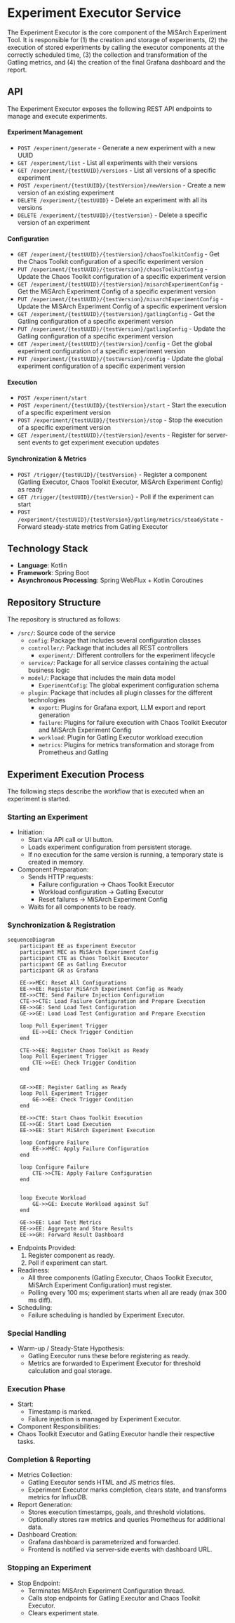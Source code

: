 # Experiment Executor Service

The Experiment Executor is the core component of the MiSArch Experiment Tool.
It is responsible for (1) the creation and storage of experiments, (2) the execution of stored experiments by calling the executor components at
the correctly scheduled time, (3) the collection and transformation of the Gatling metrics, and (4) the creation of the final Grafana dashboard and the report.

## API

The Experiment Executor exposes the following REST API endpoints to manage and execute experiments.

#### Experiment Management

- `POST /experiment/generate` - Generate a new experiment with a new UUID
- `GET /experiment/list` - List all experiments with their versions
- `GET /experiment/{testUUID}/versions` - List all versions of a specific experiment
- `POST /experiment/{testUUID}/{testVersion}/newVersion` - Create a new version of an existing experiment
- `DELETE /experiment/{testUUID}` - Delete an experiment with all its versions
- `DELETE /experiment/{testUUID}/{testVersion}` - Delete a specific version of an experiment

#### Configuration

- `GET /experiment/{testUUID}/{testVersion}/chaosToolkitConfig` - Get the Chaos Toolkit configuration of a specific experiment version
- `PUT /experiment/{testUUID}/{testVersion}/chaosToolkitConfig` - Update the Chaos Toolkit configuration of a specific experiment version
- `GET /experiment/{testUUID}/{testVersion}/misarchExperimentConfig` - Get the MiSArch Experiment Config of a specific experiment version
- `PUT /experiment/{testUUID}/{testVersion}/misarchExperimentConfig` - Update the MiSArch Experiment Config of a specific experiment version
- `GET /experiment/{testUUID}/{testVersion}/gatlingConfig` - Get the Gatling configuration of a specific experiment version
- `PUT /experiment/{testUUID}/{testVersion}/gatlingConfig` - Update the Gatling configuration of a specific experiment version
- `GET /experiment/{testUUID}/{testVersion}/config` - Get the global experiment configuration of a specific experiment version
- `PUT /experiment/{testUUID}/{testVersion}/config` - Update the global experiment configuration of a specific experiment version

#### Execution

- `POST /experiment/start`
- `POST /experiment/{testUUID}/{testVersion}/start` - Start the execution of a specific experiment version
- `POST /experiment/{testUUID}/{testVersion}/stop` - Stop the execution of a specific experiment version
- `GET /experiment/{testUUID}/{testVersion}/events` - Register for server-sent events to get experiment execution updates

#### Synchronization & Metrics

- `POST /trigger/{testUUID}/{testVersion}` - Register a component (Gatling Executor, Chaos Toolkit Executor, MiSArch Experiment Config) as ready
- `GET /trigger/{testUUID}/{testVersion}` - Poll if the experiment can start
- `POST /experiment/{testUUID}/{testVersion}/gatling/metrics/steadyState` - Forward steady-state metrics from Gatling Executor

## Technology Stack

- **Language**: Kotlin
- **Framework**: Spring Boot
- **Asynchronous Processing**: Spring WebFlux + Kotlin Coroutines

## Repository Structure

The repository is structured as follows:

<div className="repository-structure" >

- `/src/`: Source code of the service
  - `config`: Package that includes several configuration classes
  - `controller/`: Package that includes all REST controllers
    - `experiment/`: Different controllers for the experiment lifecycle
  - `service/`: Package for all service classes containing the actual business logic
  - `model/`: Package that includes the main data model
    - `ExperimentCofig`: The global experiment configuration schema
  - `plugin`: Package that includes all plugin classes for the different technologies
    - `export`: Plugins for Grafana export, LLM export and report generation
    - `failure`: Plugins for failure execution with Chaos Toolkit Executor and MiSArch Experiment Config
    - `workload`: Plugin for Gatling Executor workload execution
    - `metrics`: Plugins for metrics transformation and storage from Prometheus and Gatling

</div>

## Experiment Execution Process

The following steps describe the workflow that is executed when an experiment is started.

### Starting an Experiment

- Initiation:
  - Start via API call or UI button.
  - Loads experiment configuration from persistent storage.
  - If no execution for the same version is running, a temporary state is created in memory.
- Component Preparation:
  - Sends HTTP requests:
    - Failure configuration → Chaos Toolkit Executor
    - Workload configuration → Gatling Executor
    - Reset failures → MiSArch Experiment Config
  - Waits for all components to be ready.

### Synchronization & Registration

```mermaid
sequenceDiagram
    participant EE as Experiment Executor
    participant MEC as MiSArch Experiment Config
    participant CTE as Chaos Toolkit Executor
    participant GE as Gatling Executor
    participant GR as Grafana

    EE->>MEC: Reset All Configurations
    EE->>EE: Register MiSArch Experiment Config as Ready
    EE->>CTE: Send Failure Injection Configuration
    CTE->>CTE: Load Failure Configuration and Prepare Execution
    EE->>GE: Send Load Test Configuration
    GE->>GE: Load Load Test Configuration and Prepare Execution

    loop Poll Experiment Trigger
        EE->>EE: Check Trigger Condition
    end

    CTE->>EE: Register Chaos Toolkit as Ready
    loop Poll Experiment Trigger
        CTE->>EE: Check Trigger Condition
    end


    GE->>EE: Register Gatling as Ready
    loop Poll Experiment Trigger
        GE->>EE: Check Trigger Condition
    end

    EE->>CTE: Start Chaos Toolkit Execution
    EE->>GE: Start Load Execution
    EE->>EE: Start MiSArch Experiment Execution

    loop Configure Failure
        EE->>MEC: Apply Failure Configuration
    end

    loop Configure Failure
        CTE->>CTE: Apply Failure Configuration
    end


    loop Execute Workload
        GE->>GE: Execute Workload against SuT
    end

    GE->>EE: Load Test Metrics
    EE->>EE: Aggregate and Store Results
    EE->>GR: Forward Result Dashboard
```

- Endpoints Provided:
  1. Register component as ready.
  2. Poll if experiment can start.
- Readiness:
  - All three components (Gatling Executor, Chaos Toolkit Executor, MiSArch Experiment Configuration) must register.
  - Polling every 100 ms; experiment starts when all are ready (max 300 ms diff).
- Scheduling:
  - Failure scheduling is handled by Experiment Executor.

### Special Handling

- Warm-up / Steady-State Hypothesis:
  - Gatling Executor runs these before registering as ready.
  - Metrics are forwarded to Experiment Executor for threshold calculation and goal storage.

### Execution Phase

- Start:
  - Timestamp is marked.
  - Failure injection is managed by Experiment Executor.
- Component Responsibilities:
- Chaos Toolkit Executor and Gatling Executor handle their respective tasks.

### Completion & Reporting

- Metrics Collection:
  - Gatling Executor sends HTML and JS metrics files.
  - Experiment Executor marks completion, clears state, and transforms metrics for InfluxDB.
- Report Generation:
  - Stores execution timestamps, goals, and threshold violations.
  - Optionally stores raw metrics and queries Prometheus for additional data.
- Dashboard Creation:
  - Grafana dashboard is parameterized and forwarded.
  - Frontend is notified via server-side events with dashboard URL.

### Stopping an Experiment

- Stop Endpoint:
  - Terminates MiSArch Experiment Configuration thread.
  - Calls stop endpoints for Gatling Executor and Chaos Toolkit Executor.
  - Clears experiment state.
